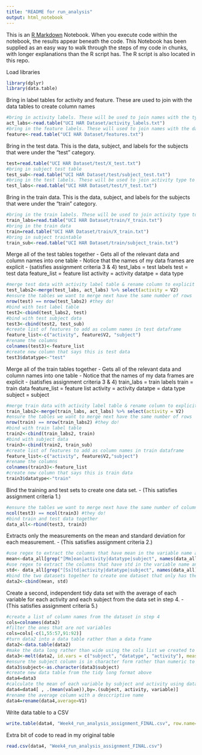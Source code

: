 ```yaml
---
title: "README for run_analysis"
output: html_notebook
---
```


This is an [R Markdown](http://rmarkdown.rstudio.com) Notebook. When you execute code within the notebook, the results appear beneath the code. This Notebook has been supplied as an easy way to walk through the steps of my code in chunks, with longer explanations than the R script has. The R script is also located in this repo.

Load libraries
```r
library(dplyr)
library(data.table)
```

Bring in label tables for activity and feature. These are used to join with the data tables to create column names 
```r
#bring in activity labels. These will be used to join names with the type of activity
act_labs<-read.table("UCI HAR Dataset/activity_labels.txt")
#bring in the feature labels. These will used to join names with the data types
feature<-read.table("UCI HAR Dataset/features.txt")
```

Bring in the test data. This is the data, subject, and labels for the subjects that were under the "test" category.
```r
test=read.table("UCI HAR Dataset/test/X_test.txt")
#bring in subject test table
test_sub<-read.table("UCI HAR Dataset/test/subject_test.txt")
#bring in the test labels. These will be used to join activity type to the results in the test table
test_labs<-read.table("UCI HAR Dataset/test/Y_test.txt")
```

Bring in the train data. This is the data, subject, and labels for the subjects that were under the "train" category.
```r
#bring in the train labels. These will be used to join activity type to the results in the train table
train_labs=read.table("UCI HAR Dataset/train/Y_train.txt")
#bring in the train data
train=read.table("UCI HAR Dataset/train/X_train.txt")
#bring in subject traintable
train_sub<-read.table("UCI HAR Dataset/train/subject_train.txt")
```

Merge all of the test tables together
        - Gets all of the relevant data and column names into one table 
        - Notice that the names of my data frames are explicit - (satisfies assignment criteria 3 & 4)
                test_labs = test labels
                test = test data
                feature_list = feature list
                activity = activity
                datatpe = data type
```r
#merge test data with activity label table & rename column to explicit name (activity = V2)
test_labs2<-merge(test_labs, act_labs) %>% select(activity = V2)
#ensure the tables we want to merge next have the same number of rows
nrow(test) == nrow(test_labs2) #they do!
#bind with test label table
test2<-cbind(test_labs2, test)
#bind with test subject data
test3<-cbind(test2, test_sub)
#create list of features to add as column names in test dataframe
feature_list<-c("activity", feature$V2, "subject")
#rename the columns
colnames(test3)<-feature_list
#create new column that says this is test data
test3$datatype<-"test"
```

Merge all of the train tables together
        - Gets all of the relevant data and column names into one table 
        - Notice that the names of my data frames are explicit - (satisfies assignment criteria 3 & 4)
                train_labs = train labels
                train = train data
                feature_list = feature list
                activity = activity
                datatpe = data type
                subject = subject
```r
#merge train data with activity label table & rename column to explicit name (activity = V2)
train_labs2<-merge(train_labs, act_labs) %>% select(activity = V2)
#ensure the tables we want to merge next have the same number of rows
nrow(train) == nrow(train_labs2) #they do!
#bind with train label table
train2<-cbind(train_labs2, train)
#bind with subject data
train3<-cbind(train2, train_sub)
#create list of features to add as column names in train dataframe
feature_list<-c("activity", feature$V2,"subject")
#rename the columns
colnames(train3)<-feature_list
#create new column that says this is train data
train3$datatype<-"train"
```

Bind the training and test sets to create one data set.
        - (This satisfies assignment criteria 1.)
```r
#ensure the tables we want to merge next have the same number of columns
ncol(test3) == ncol(train3) #they do!
#bind train and test data together
data_all<-rbind(test3, train3)
```

Extracts only the measurements on the mean and standard deviation for each measurement.
        - (This satisfies assignment criteria 2.)
```r
#use regex to extract the columns that have mean in the variable name and create new dataframe
mean<-data_all[grep("[Mm]ean|activity|datatype|subject", names(data_all))]
#use regex to extract the columns that have std in the variable name and create new dataframe
std<- data_all[grep("[Ss]td|activity|datatype|subject", names(data_all))]
#bind the two datasets together to create one dataset that only has the means and std
data2<-cbind(mean, std)
```

Create a second, independent tidy data set with the average of each variable for each activity and each subject from the data set in step 4.
        - (This satisfies assignment criteria 5.)
```r
#create a list of column names from the dataset in step 4
cols=colnames(data2)
#filter the ones that are not variables
cols=cols[-c(1,55:57,91:92)]
#turn data2 into a data table rather than a data frame
data2<-data.table(data2)
#make the data long rather than wide using the cols list we created to name the variable columns
data3<-melt(data2, id.vars = c("subject", "datatype", "activity"), measure.vars=cols)
#ensure the subject column is in character form rather than numeric to keep R from treating it as a number
data3$subject<-as.character(data3$subject)
#create new data table from the tidy long format above
data4=data3
#calculate the mean of each variable by subject and activity using data.table
data4=data4[ , .(mean(value)),by=.(subject, activity, variable)]
#rename the average column with a desccriptive name
data4=rename(data4,average=V1)
```

Write data table to a CSV
```r
write.table(data4, "Week4_run_analysis_assignment_FINAL.csv", row.name=FALSE)

```

Extra bit of code to read in my original table
```r
read.csv(data4, "Week4_run_analysis_assignment_FINAL.csv")
```